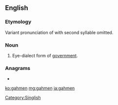 ==English==

===Etymology===
Variant pronunciation of {{m|en|government}} with second syllable omitted.

===Noun===
{{en-noun}}

# {{label|en|Singapore|informal}} Eye-dialect form of [[government]].

===Anagrams===
* {{l|en|Meghan}}

[[Category:Singlish]]

[[ko:gahmen]]
[[mg:gahmen]]
[[ja:gahmen]]